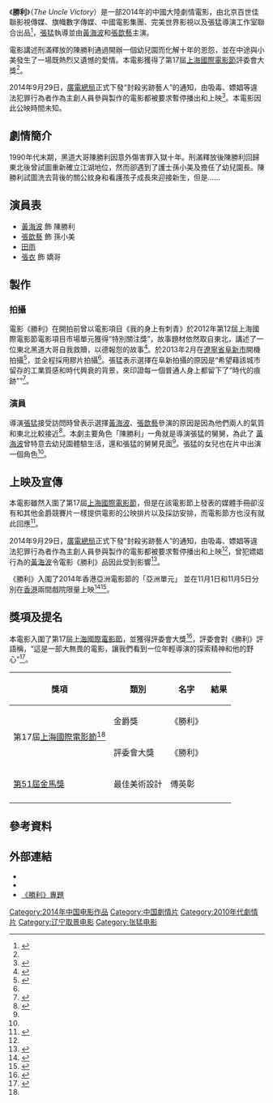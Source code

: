 {{Infobox Film
| name             = 勝利
| original_name    = The Uncle Victory
| image            = 電影勝利.jpg
| caption          = 上海國際電影節宣傳海報
| director         = [[張猛_(導演)|張猛]]
| producer         = 
| producer_2       = 任溯
| writer           = 劉雅
| narrator         = 
| starring         = [[黃海波|黃海波]]<br />[[張歆藝|張歆藝]]
| music            = 
| cinematography   = 周書豪
| editing          = 
| studio           = 
| distributor      = 
| released         = {{film date|2014|11|1|香港亞洲電影節}}
| rate             = 
| runtime          = 105分鐘
| country          = {{CHN}}
| language         = [[普通話|普通話]]
| imdb_id          = 
| amg_id           = 
| budget           = 
| gross            = 
| preceded_by      = 
| followed_by      = 
}}
《'''勝利'''》（''The Uncle Victory''）是一部2014年的中國大陸劇情電影，由北京百世佳聯影視傳媒、旗幟數字傳媒、中國電影集團、完美世界影視以及張猛導演工作室聯合出品<ref>{{cite web |url=http://ent.163.com/13/0412/09/8S8IJRS9000300B1.html |title=张猛新片《胜利》首曝海报 2014年上映 |publisher=网易娱乐 |date=2013-04-12 |accessdate=2014-06-22 |archive-date=2020-07-16 |archive-url=https://web.archive.org/web/20200716051031/http://ent.163.com/13/0412/09/8S8IJRS9000300B1.html |dead-url=no }}</ref>，[[張猛_(導演)|張猛]]執導並由[[黃海波|黃海波]]和[[張歆藝|張歆藝]]主演。

電影講述刑滿釋放的陳勝利通過開辦一個幼兒園而化解十年的恩怨，並在中途與小美發生了一場既熱烈又遺憾的愛情。本電影獲得了第17屆[[上海國際電影節|上海國際電影節]]評委會大獎<ref name="上海國際電影節"/>。

2014年9月29日，[[廣電總局|廣電總局]]正式下發“封殺劣跡藝人”的通知，由吸毒、嫖娼等違法犯罪行為者作為主創人員參與製作的電影都被要求暫停播出和上映<ref name="封殺">{{cite web |url=http://ent.sina.com.cn/s/m/2014-10-08/15384220780.shtml|title=总局封杀劣迹艺人：吸毒嫖娼禁出轨待定 |publisher=新浪娱乐 |date=2014-10-08 |access-date=2014-10-08 |archive-url=https://web.archive.org/web/20141008140721/http://ent.sina.com.cn/s/m/2014-10-08/15384220780.shtml |archive-date=2014-10-08 |dead-url=yes }}</ref>。本電影因此公映時間未知。

== 劇情簡介 ==
1990年代末期，黑道大哥陳勝利因意外傷害罪入獄十年。刑滿釋放後陳勝利回歸東北後曾試圖重新確立江湖地位，然而卻遇到了護士孫小美及擔任了幼兒園長。陳勝利試圖洗去背後的關公紋身和看護孩子成長來迎接新生，但是……

== 演員表 ==
* [[黃海波|黃海波]] 飾 陳勝利
* [[張歆藝|張歆藝]] 飾 孫小美
* [[田雨_(1975年)|田雨]] 
* [[張衣|張衣]] 飾 嬌哥 

== 製作 ==
=== 拍攝 ===
電影《勝利》在開拍前曾以電影項目《我的身上有刺青》於2012年第12屆上海國際電影節電影項目市場單元獲得“特別關注獎”，故事題材依然取自東北，講述了一位東北黑道大哥自我救贖，以德報怨的故事<ref>{{cite web |url=http://ent.sina.com.cn/m/c/2012-06-27/23293670105.shtml |language= |title=《刺青》上海电影节引关注 张猛筹备新片 |publisher=新浪娱乐 |date=2012-06-27 |accessdate=2014-06-22 |archive-date=2020-07-16 |archive-url=https://web.archive.org/web/20200716051042/http://ent.sina.com.cn/m/c/2012-06-27/23293670105.shtml |dead-url=no }}</ref>。於2013年2月在[[遼寧省|遼寧省]][[阜新市|阜新市]]開機拍攝<ref>{{cite web |url=http://www.sd.xinhuanet.com/news/2013-05/15/c_115775535.htm |language= |title=黄海波张歆艺主演《胜利》:文艺片没那么文艺 |publisher=新华網 |date=2013-05-15 |accessdate=2014-06-22 |deadurl=yes |archiveurl=https://web.archive.org/web/20160304192251/http://www.sd.xinhuanet.com/news/2013-05/15/c_115775535.htm |archivedate=2016-03-04 }}</ref>，並全程採用膠片拍攝<ref name="网易news"/>。張猛表示選擇在阜新拍攝的原因是“希望藉該城市留存的工業質感和時代興衰的背景，來印證每一個普通人身上都留下了“時代的痕跡””<ref>{{cite web |url=http://ent.qq.com/a/20130418/000236.htm |language= |title=张猛《胜利》张歆艺造型美艳 黄海波“刑满释放” |publisher=腾讯娱乐 |date=2013-04-18 |accessdate=2014-06-22 |archive-date=2020-07-16 |archive-url=https://web.archive.org/web/20200716051056/https://ent.qq.com/a/20130418/000236.htm |dead-url=no }}</ref>。

=== 演員 ===
導演[[張猛_(導演)|張猛]]接受訪問時曾表示選擇[[黃海波|黃海波]]、[[張歆藝|張歆藝]]參演的原因是因為他們兩人的氣質和東北比較接近<ref name="网易news">{{cite web |url=http://news.163.com/14/0427/13/9QRELOQ700014AED.html |language= |title=张猛拍“黑帮片” |publisher=网易娱乐 |date=2014-04-27 |accessdate=2014-06-22 |archive-url=https://web.archive.org/web/20160305030411/http://news.163.com/14/0427/13/9QRELOQ700014AED.html |archive-date=2016-03-05 |dead-url=yes }}</ref>。本劇主要角色「陳勝利」一角就是導演張猛的舅舅，為此了 [[黃海波|黃海波]]曾特意去幼兒園體驗生活，還和張猛的舅舅見面<ref name="网易news"/>。張猛的女兒也在片中出演一個角色<ref name="网易news"/>。

== 上映及宣傳 ==
本電影雖然入圍了第17屆[[上海國際電影節|上海國際電影節]]，但是在該電影節上發表的媒體手冊卻沒有和其他金爵競賽片一樣提供電影的公映排片以及採訪安排，而電影節方也沒有就此回應<ref>{{cite web |url=http://ent.qq.com/a/20140618/046771.htm |language= |title=上海电影节：《胜利》成“禁忌”引媒体不满 |publisher=腾讯娱乐 |date=2014-06-18 |accessdate=2014-06-22 |archive-date=2020-07-16 |archive-url=https://web.archive.org/web/20200716051104/https://ent.qq.com/a/20140618/046771.htm |dead-url=no }}</ref>。

2014年9月29日，[[廣電總局|廣電總局]]正式下發“封殺劣跡藝人”的通知，由吸毒、嫖娼等違法犯罪行為者作為主創人員參與製作的電影都被要求暫停播出和上映<ref name="封殺"/>，曾犯嫖娼行為的[[黃海波|黃海波]]令電影《勝利》品因此受到影響<ref>{{cite web |url=http://hlj.ifeng.com/ent/detail_2014_09/26/2960050_0.shtml |language= |title=广电总局正式下劣迹令通知 文章姚笛暂时安全 |publisher=凤凰网 |date=2014-09-26 |access-date=2014-10-08 |archive-date=2020-07-16 |archive-url=https://web.archive.org/web/20200716051109/http://hlj.ifeng.com/ent/detail_2014_09/26/2960050_0.shtml |dead-url=no }}</ref>。

《勝利》入圍了2014年香港亞洲電影節的「亞洲單元」 並在11月1日和11月5日分別在[[香港|香港]]兩間戲院限量上映<ref>{{cite web |url=http://timable.com/event/695903 |language= |title=《勝利》亞洲國度 香港亞洲電影節 2014 |publisher=香港亞洲電影節 |accessdate=2014-11-06 |archive-date=2020-07-16 |archive-url=https://web.archive.org/web/20200716052250/http://timable.com/event/695903 |dead-url=no }}</ref><ref>{{cite web |url=http://ent.sina.com.cn/m/c/2014-11-06/10594236420.shtml |language= |title=黄海波新片涉坐牢台词:改造好才能放出来 |publisher=新浪娱乐 |date=2014-11-06 |access-date=2014-11-06 |archive-date=2020-07-16 |archive-url=https://web.archive.org/web/20200716051127/http://ent.sina.com.cn/m/c/2014-11-06/10594236420.shtml |dead-url=no }}</ref>。

== 獎項及提名 ==
本電影入圍了第17屆[[上海國際電影節|上海國際電影節]]，並獲得評委會大獎<ref name="上海國際電影節">{{cite web |url=http://ent.qq.com/a/20140622/023708.htm |language= |title=17届上海电影节闭幕 张猛《胜利》获评委会大奖 |publisher=腾讯娱乐 |date=2014-06-22 |accessdate=2014-06-22 |archive-date=2014-08-10 |archive-url=https://web.archive.org/web/20140810213612/http://ent.qq.com/a/20140622/023708.htm |dead-url=no }}</ref>，評委會對《勝利》評語稱，“這是一部大無畏的電影，讓我們看到一位年輕導演的探索精神和他的野心”<ref>{{cite web |url=http://ent.163.com/14/0622/21/9VCHOS5T00034TPU.html |language= |title=第17届上海电影节闭幕 黄海波新片获大奖 |publisher=网易娱乐 |date=2014-06-22 |accessdate=2014-06-23 |archive-date=2020-07-16 |archive-url=https://web.archive.org/web/20200716051137/http://ent.163.com/14/0622/21/9VCHOS5T00034TPU.html |dead-url=no }}</ref>。

{| class="wikitable" style="font-size: 100%;"
|-
! 獎項
! 類別
! 名字
! 結果
|-	
| rowspan="2"|第17屆[[上海國際電影節|上海國際電影節]]<ref name="上海國際電影節"/>
| 金爵獎
| 《勝利》
| {{nom}}
|-
| 評委會大獎
| 《勝利》
|{{won}}
|-
| rowspan="1"|[[第51屆金馬獎|第51屆金馬獎]]
| 最佳美術設計
| 傅英彰
| {{nom}}
|-	
|}

== 參考資料 ==
{{reflist|2}}

== 外部連結 ==
*{{sinaweibo|3270276723|《勝利》}}
*{{imdb title|4455880|勝利}}
*[http://www.67.com/www/zhuanti/victory/ 《勝利》專題] {{Wayback|url=http://www.67.com/www/zhuanti/victory/ |date=20201207112447 }}

{{张猛}}

{{Authority control}}
{{DEFAULTSORT:SHENG}}
[[Category:2014年中国电影作品|Category:2014年中国电影作品]]
[[Category:中国劇情片|Category:中国劇情片]]
[[Category:2010年代劇情片|Category:2010年代劇情片]]
[[Category:辽宁取景电影|Category:辽宁取景电影]]
[[Category:张猛电影|Category:张猛电影]]
